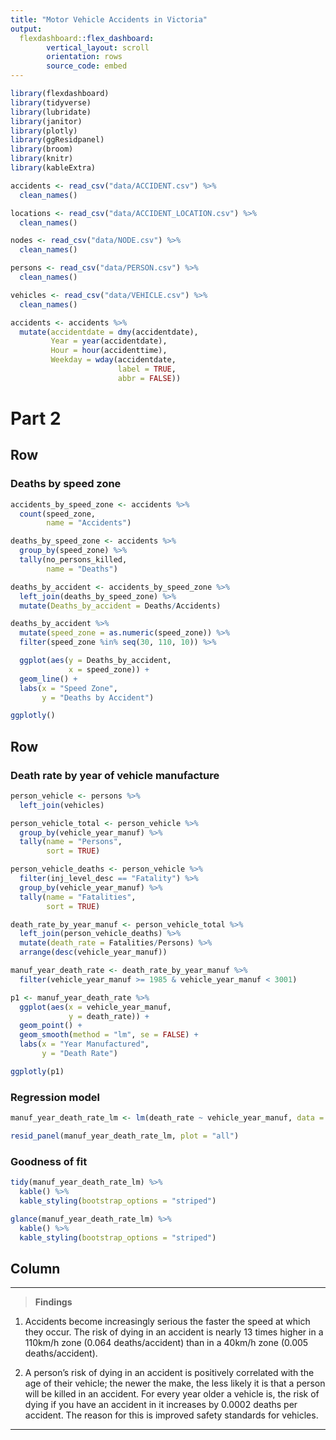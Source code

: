 ```yaml
---
title: "Motor Vehicle Accidents in Victoria"
output: 
  flexdashboard::flex_dashboard:
        vertical_layout: scroll
        orientation: rows
        source_code: embed
---
```


```r
library(flexdashboard)
library(tidyverse)
library(lubridate)
library(janitor)
library(plotly)
library(ggResidpanel)
library(broom)
library(knitr)
library(kableExtra)
```

```r
accidents <- read_csv("data/ACCIDENT.csv") %>%
  clean_names()

locations <- read_csv("data/ACCIDENT_LOCATION.csv") %>%
  clean_names()

nodes <- read_csv("data/NODE.csv") %>%
  clean_names()

persons <- read_csv("data/PERSON.csv") %>%
  clean_names()

vehicles <- read_csv("data/VEHICLE.csv") %>%
  clean_names()
```

```r
accidents <- accidents %>%
  mutate(accidentdate = dmy(accidentdate),
         Year = year(accidentdate),
         Hour = hour(accidenttime),
         Weekday = wday(accidentdate, 
                        label = TRUE,
                        abbr = FALSE))
```

Part 2 {data-icon="fa-battery-half"}
===================================== 

Row {.tabset data-height=500}
------------

### **Deaths by speed zone**

```r
accidents_by_speed_zone <- accidents %>%
  count(speed_zone,
        name = "Accidents")
```

```r
deaths_by_speed_zone <- accidents %>%
  group_by(speed_zone) %>%  
  tally(no_persons_killed,
        name = "Deaths")
```

```r
deaths_by_accident <- accidents_by_speed_zone %>%
  left_join(deaths_by_speed_zone) %>%
  mutate(Deaths_by_accident = Deaths/Accidents)
```

```r
deaths_by_accident %>%
  mutate(speed_zone = as.numeric(speed_zone)) %>%
  filter(speed_zone %in% seq(30, 110, 10)) %>% 

  ggplot(aes(y = Deaths_by_accident, 
             x = speed_zone)) + 
  geom_line() +
  labs(x = "Speed Zone",
       y = "Deaths by Accident")

ggplotly()
```

Row {.tabset data-height=500}
------------
### **Death rate by year of vehicle manufacture**

```r
person_vehicle <- persons %>%
  left_join(vehicles)
```

```r
person_vehicle_total <- person_vehicle %>%
  group_by(vehicle_year_manuf) %>%
  tally(name = "Persons",
        sort = TRUE)

person_vehicle_deaths <- person_vehicle %>%
  filter(inj_level_desc == "Fatality") %>%
  group_by(vehicle_year_manuf) %>%
  tally(name = "Fatalities",
        sort = TRUE)
```

```r
death_rate_by_year_manuf <- person_vehicle_total %>%
  left_join(person_vehicle_deaths) %>%
  mutate(death_rate = Fatalities/Persons) %>%
  arrange(desc(vehicle_year_manuf))
```

```r
manuf_year_death_rate <- death_rate_by_year_manuf %>%
  filter(vehicle_year_manuf >= 1985 & vehicle_year_manuf < 3001)

p1 <- manuf_year_death_rate %>%
  ggplot(aes(x = vehicle_year_manuf, 
             y = death_rate)) +
  geom_point() +
  geom_smooth(method = "lm", se = FALSE) +
  labs(x = "Year Manufactured",
       y = "Death Rate")

ggplotly(p1)
```

### **Regression model**

```r
manuf_year_death_rate_lm <- lm(death_rate ~ vehicle_year_manuf, data = manuf_year_death_rate)

resid_panel(manuf_year_death_rate_lm, plot = "all")

```

### **Goodness of fit**

```r
tidy(manuf_year_death_rate_lm) %>% 
  kable() %>% 
  kable_styling(bootstrap_options = "striped")

glance(manuf_year_death_rate_lm) %>% 
  kable() %>% 
  kable_styling(bootstrap_options = "striped")
```


Column {.sidebar data-width=350}
----

***

> **Findings**

1. Accidents become increasingly serious the faster the speed at which they occur. The risk of dying in an accident is nearly 13 times higher in a 110km/h zone (0.064 deaths/accident) than in a 40km/h zone (0.005 deaths/accident). 


2. A person's risk of dying in an accident is positively correlated with the age of their vehicle; the newer the make, the less likely it is that a person will be killed in an accident. For every year older a vehicle is, the risk of dying if you have an accident in it increases by 0.0002 deaths per accident. The reason for this is improved safety standards for vehicles. 

***
